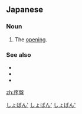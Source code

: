 ==Japanese==
{{ja-kanjitab|序|盤}}

===Noun===
{{ja-noun|じょばん}}

# {{lb|ja|board games}} The [[opening]].

===See also===
* {{ja-r|布石|ふせき}}
* {{ja-r|定石|じょうせき}}
* {{ja-r|定跡|じょうせき}}

[[Category:ja:Board games|しょばん']]
[[Category:ja:Go|しょばん']]
[[Category:ja:Shogi|しょばん']]

[[zh:序盤]]